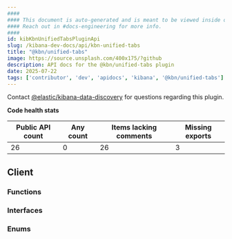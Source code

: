 ```yaml
---
####
#### This document is auto-generated and is meant to be viewed inside our experimental, new docs system.
#### Reach out in #docs-engineering for more info.
####
id: kibKbnUnifiedTabsPluginApi
slug: /kibana-dev-docs/api/kbn-unified-tabs
title: "@kbn/unified-tabs"
image: https://source.unsplash.com/400x175/?github
description: API docs for the @kbn/unified-tabs plugin
date: 2025-07-22
tags: ['contributor', 'dev', 'apidocs', 'kibana', '@kbn/unified-tabs']
---
```




Contact [@elastic/kibana-data-discovery](https://github.com/orgs/elastic/teams/kibana-data-discovery) for questions regarding this plugin.

**Code health stats**

| Public API count  | Any count | Items lacking comments | Missing exports |
|-------------------|-----------|------------------------|-----------------|
| 26 | 0 | 26 | 3 |

## Client

### Functions
<DocDefinitionList data={kbnUnifiedTabsObj.client.functions}/>

### Interfaces
<DocDefinitionList data={kbnUnifiedTabsObj.client.interfaces}/>

### Enums
<DocDefinitionList data={kbnUnifiedTabsObj.client.enums}/>


